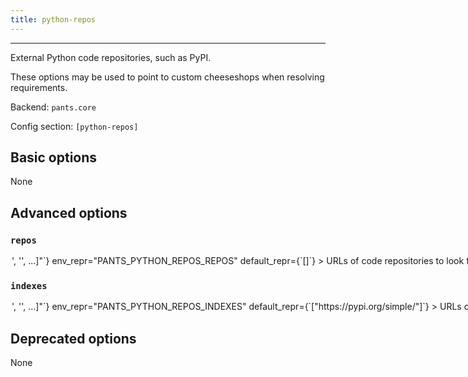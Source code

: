 ```yaml
---
title: python-repos
---
```



---

External Python code repositories, such as PyPI.

These options may be used to point to custom cheeseshops when resolving requirements.

Backend: <span className="color--primary">`pants.core`</span>

Config section: <span className="color--primary">`[python-repos]`</span>

<span className={styles.options}>

## Basic options

None

## Advanced options

### `repos`

<Option
  cli_repr={`--python-repos-repos="['<str>', '<str>', ...]"`}
  env_repr="PANTS_PYTHON_REPOS_REPOS"
  default_repr={`[]`}
>
  URLs of code repositories to look for requirements. In Pip and Pex, this
  option corresponds to the `--find-links` option.
</Option>

### `indexes`

<Option
  cli_repr={`--python-repos-indexes="['<str>', '<str>', ...]"`}
  env_repr="PANTS_PYTHON_REPOS_INDEXES"
  default_repr={`["https://pypi.org/simple/"]`}
>
  URLs of code repository indexes to look for requirements. If set to an empty
  list, then Pex will use no indices (meaning it will not use PyPI). The values
  should be compliant with PEP 503.
</Option>

## Deprecated options

None

</span>

